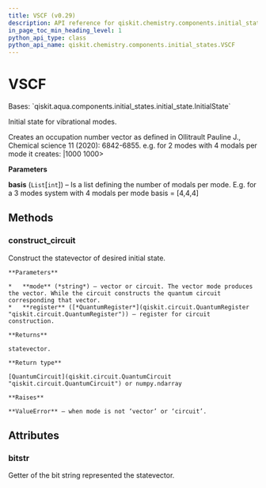 ```yaml
---
title: VSCF (v0.29)
description: API reference for qiskit.chemistry.components.initial_states.VSCF in qiskit v0.29
in_page_toc_min_heading_level: 1
python_api_type: class
python_api_name: qiskit.chemistry.components.initial_states.VSCF
---
```


# VSCF

<Class id="qiskit.chemistry.components.initial_states.VSCF" isDedicatedPage={true} github="https://github.com/qiskit-community/qiskit-aqua/tree/stable/0.9/qiskit/chemistry/components/initial_states/vscf.py" signature="VSCF(basis)" modifiers="class">
  Bases: `qiskit.aqua.components.initial_states.initial_state.InitialState`

  Initial state for vibrational modes.

  Creates an occupation number vector as defined in Ollitrault Pauline J., Chemical science 11 (2020): 6842-6855. e.g. for 2 modes with 4 modals per mode it creates: |1000 1000>

  **Parameters**

  **basis** (`List`\[`int`]) – Is a list defining the number of modals per mode. E.g. for a 3 modes system with 4 modals per mode basis = \[4,4,4]

  ## Methods

  <span id="qiskit-chemistry-components-initial-states-vscf-construct-circuit" />

  ### construct\_circuit

  <Function id="qiskit.chemistry.components.initial_states.VSCF.construct_circuit" signature="VSCF.construct_circuit(mode='circuit', register=None)">
    Construct the statevector of desired initial state.

    **Parameters**

    *   **mode** (*string*) – vector or circuit. The vector mode produces the vector. While the circuit constructs the quantum circuit corresponding that vector.
    *   **register** ([*QuantumRegister*](qiskit.circuit.QuantumRegister "qiskit.circuit.QuantumRegister")) – register for circuit construction.

    **Returns**

    statevector.

    **Return type**

    [QuantumCircuit](qiskit.circuit.QuantumCircuit "qiskit.circuit.QuantumCircuit") or numpy.ndarray

    **Raises**

    **ValueError** – when mode is not ‘vector’ or ‘circuit’.
  </Function>

  ## Attributes

  ### bitstr

  <Attribute id="qiskit.chemistry.components.initial_states.VSCF.bitstr">
    Getter of the bit string represented the statevector.
  </Attribute>
</Class>

